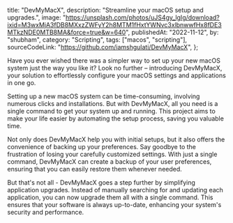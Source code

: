   title: "DevMyMacX",
  description: "Streamline your macOS setup and upgrades.",
  image:
    "https://unsplash.com/photos/uJS4gy_lgIg/download?ixid=M3wxMjA3fDB8MXxzZWFyY2h8MTM1fHxtYWNvc3xlbnwwfHx8fDE3MTkzNDE0MTB8MA&force=true&w=640",
  publishedAt: "2022-11-12",
  by: "shubham",
  category: "Scripting",
  tags: ["macos", "scripting"],
  sourceCodeLink: "https://github.com/iamshgulati/DevMyMacX",
};

Have you ever wished there was a simpler way to set up your new macOS system just the way you like it? Look no further – introducing DevMyMacX, your solution to effortlessly configure your macOS settings and applications in one go.

Setting up a new macOS system can be time-consuming, involving numerous clicks and installations. But with DevMyMacX, all you need is a single command to get your system up and running. This project aims to make your life easier by automating the setup process, saving you valuable time.

Not only does DevMyMacX help you with initial setups, but it also offers the convenience of backing up your preferences. Say goodbye to the frustration of losing your carefully customized settings. With just a single command, DevMyMacX can create a backup of your user preferences, ensuring that you can easily restore them whenever needed.

But that's not all - DevMyMacX goes a step further by simplifying application upgrades. Instead of manually searching for and updating each application, you can now upgrade them all with a single command. This ensures that your software is always up-to-date, enhancing your system's security and performance.

